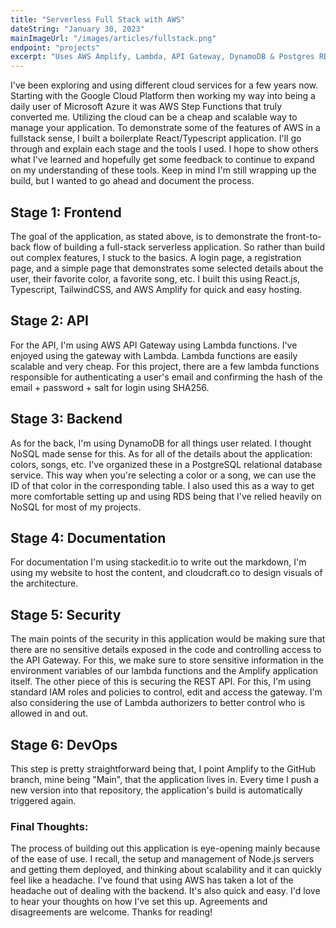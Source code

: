 ```yaml
---
title: "Serverless Full Stack with AWS"
dateString: "January 30, 2023"
mainImageUrl: "/images/articles/fullstack.png"
endpoint: "projects"
excerpt: "Uses AWS Amplify, Lambda, API Gateway, DynamoDB & Postgres RDS"
---
```


<BlogHeaderComponent 
    title={title}
    dateString={dateString}
    mainImageUrl={mainImageUrl}
    endpoint={endpoint}
/>

I've been exploring and using different cloud services for a few years now. Starting with the Google Cloud Platform then working my way into being a daily user of Microsoft Azure it was AWS Step Functions that truly converted me. Utilizing the cloud can be a cheap and scalable way to manage your application. To demonstrate some of the features of AWS in a fullstack sense, I built a boilerplate React/Typescript application. I'll go through and explain each stage and the tools I used. I hope to show others what I've learned and hopefully get some feedback to continue to expand on my understanding of these tools. Keep in mind I'm still wrapping up the build, but I wanted to go ahead and document the process. 

## Stage 1: Frontend
The goal of the application, as stated above, is to demonstrate the front-to-back flow of building a full-stack serverless application. So rather than build out complex features, I stuck to the basics. A login page, a registration page, and a simple page that demonstrates some selected details about the user, their favorite color, a favorite song, etc. I built this using React.js, Typescript, TailwindCSS, and AWS Amplify for quick and easy hosting.  

## Stage 2: API
For the API, I'm using AWS API Gateway using Lambda functions. I've enjoyed using the gateway with Lambda. Lambda functions are easily scalable and very cheap. For this project, there are a few lambda functions responsible for authenticating a user's email and confirming the hash of the email + password + salt for login using SHA256.

## Stage 3: Backend
As for the back, I'm using DynamoDB for all things user related. I thought NoSQL made sense for this. As for all of the details about the application: colors, songs, etc. I've organized these in a PostgreSQL relational database service. This way when you're selecting a color or a song, we can use the ID of that color in the corresponding table. I also used this as a way to get more comfortable setting up and using RDS being that I've relied heavily on NoSQL for most of my projects. 

## Stage 4: Documentation 
For documentation I'm using stackedit.io to write out the markdown, I'm using my website to host the content, and cloudcraft.co to design visuals of the architecture. 

## Stage 5: Security
The main points of the security in this application would be making sure that there are no sensitive details exposed in the code and controlling access to the API Gateway. For this, we make sure to store sensitive information in the environment variables of our lambda functions and the Amplify application itself. The other piece of this is securing the REST API. For this, I'm using standard IAM roles and policies to control, edit and access the gateway. I'm also considering the use of Lambda authorizers to better control who is allowed in and out. 

## Stage 6: DevOps
This step is pretty straightforward being that, I point Amplify to the GitHub branch, mine being "Main", that the application lives in. Every time I push a new version into that repository, the application's build is automatically triggered again. 

### Final Thoughts:
The process of building out this application is eye-opening mainly because of the ease of use. I recall, the setup and management of Node.js servers and getting them deployed, and thinking about scalability and it can quickly feel like a headache. I've found that using AWS has taken a lot of the headache out of dealing with the backend. It's also quick and easy. I'd love to hear your thoughts on how I've set this up. Agreements and disagreements are welcome. Thanks for reading!